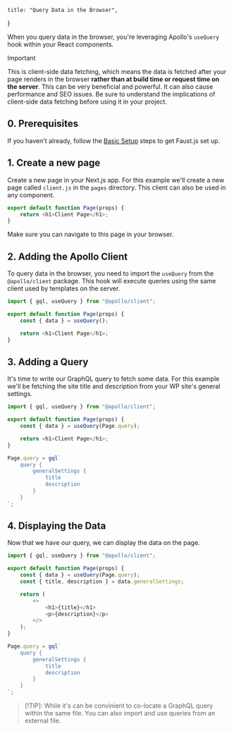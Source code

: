     title: "Query Data in the Browser",

}

When you query data in the browser, you're leveraging Apollo's `useQuery` hook within your React components.

> [!IMPORTANT]
> This is client-side data fetching, which means the data is fetched after your page renders in the browser **rather than at build time or request time on the server**. This can be very beneficial and powerful. It can also cause performance and SEO issues. Be sure to understand the implications of client-side data fetching before using it in your project.

## 0. Prerequisites

If you haven't already, follow the [Basic Setup](/docs/how-to/basic-setup/) steps to get Faust.js set up.

## 1. Create a new page

Create a new page in your Next.js app. For this example we'll create a new page called `client.js` in the `pages` directory. This client can also be used in any component.

```js title="page/client.js"
export default function Page(props) {
	return <h1>Client Page</h1>;
}
```

Make sure you can navigate to this page in your browser.

## 2. Adding the Apollo Client

To query data in the browser, you need to import the `useQuery` from the `@apollo/client` package. This hook will execute queries using the same client used by templates on the server.

```js title="page/client.js" {1,4}
import { gql, useQuery } from "@apollo/client";

export default function Page(props) {
	const { data } = useQuery();

	return <h1>Client Page</h1>;
}
```

## 3. Adding a Query

It's time to write our GraphQL query to fetch some data. For this example we'll be fetching the site title and description from your WP site's general settings.

```js {4,9-17} title="page/client.js"
import { gql, useQuery } from "@apollo/client";

export default function Page(props) {
	const { data } = useQuery(Page.query);

	return <h1>Client Page</h1>;
}

Page.query = gql`
	query {
		generalSettings {
			title
			description
		}
	}
`;
```

## 4. Displaying the Data

Now that we have our query, we can display the data on the page.

```js {5, 7-12} title="page/client.js"
import { gql, useQuery } from "@apollo/client";

export default function Page(props) {
	const { data } = useQuery(Page.query);
	const { title, description } = data.generalSettings;

	return (
		<>
			<h1>{title}</h1>
			<p>{description}</p>
		</>
	);
}

Page.query = gql`
	query {
		generalSettings {
			title
			description
		}
	}
`;
```

> [!TIP]:
> While it's can be convinient to co-locate a GraphQL query within the same file. You can also import and use queries from an external file.
